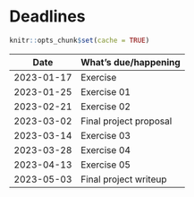 # Deadlines {- #deadlines}

```r
knitr::opts_chunk$set(cache = TRUE)
```

| Date      | What's due/happening |
|-----------|----------------------|
| 2023-01-17   | Exercise |
| 2023-01-25 | Exercise 01 |
| 2023-02-21  | Exercise 02 |
| 2023-03-02 | Final project proposal |
| 2023-03-14  | Exercise 03 |
| 2023-03-28  | Exercise 04 |
| 2023-04-13 | Exercise 05 |
| 2023-05-03  | Final project writeup |